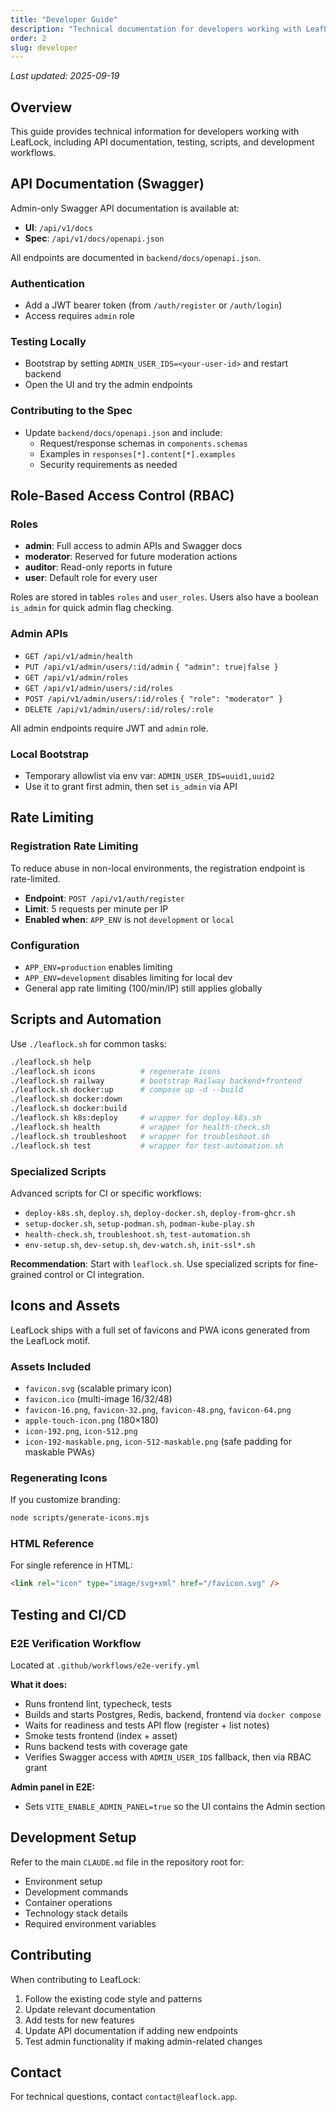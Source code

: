 ```yaml
---
title: "Developer Guide"
description: "Technical documentation for developers working with LeafLock."
order: 2
slug: developer
---
```


_Last updated: 2025-09-19_

## Overview

This guide provides technical information for developers working with LeafLock, including API documentation, testing, scripts, and development workflows.

## API Documentation (Swagger)

Admin-only Swagger API documentation is available at:
- **UI**: `/api/v1/docs`
- **Spec**: `/api/v1/docs/openapi.json`

All endpoints are documented in `backend/docs/openapi.json`.

### Authentication
- Add a JWT bearer token (from `/auth/register` or `/auth/login`)
- Access requires `admin` role

### Testing Locally
- Bootstrap by setting `ADMIN_USER_IDS=<your-user-id>` and restart backend
- Open the UI and try the admin endpoints

### Contributing to the Spec
- Update `backend/docs/openapi.json` and include:
  - Request/response schemas in `components.schemas`
  - Examples in `responses[*].content[*].examples`
  - Security requirements as needed

## Role-Based Access Control (RBAC)

### Roles
- **admin**: Full access to admin APIs and Swagger docs
- **moderator**: Reserved for future moderation actions
- **auditor**: Read-only reports in future
- **user**: Default role for every user

Roles are stored in tables `roles` and `user_roles`. Users also have a boolean `is_admin` for quick admin flag checking.

### Admin APIs
- `GET /api/v1/admin/health`
- `PUT /api/v1/admin/users/:id/admin` `{ "admin": true|false }`
- `GET /api/v1/admin/roles`
- `GET /api/v1/admin/users/:id/roles`
- `POST /api/v1/admin/users/:id/roles` `{ "role": "moderator" }`
- `DELETE /api/v1/admin/users/:id/roles/:role`

All admin endpoints require JWT and `admin` role.

### Local Bootstrap
- Temporary allowlist via env var: `ADMIN_USER_IDS=uuid1,uuid2`
- Use it to grant first admin, then set `is_admin` via API

## Rate Limiting

### Registration Rate Limiting
To reduce abuse in non-local environments, the registration endpoint is rate-limited.

- **Endpoint**: `POST /api/v1/auth/register`
- **Limit**: 5 requests per minute per IP
- **Enabled when**: `APP_ENV` is not `development` or `local`

### Configuration
- `APP_ENV=production` enables limiting
- `APP_ENV=development` disables limiting for local dev
- General app rate limiting (100/min/IP) still applies globally

## Scripts and Automation

Use `./leaflock.sh` for common tasks:

```bash
./leaflock.sh help
./leaflock.sh icons          # regenerate icons
./leaflock.sh railway        # bootstrap Railway backend+frontend
./leaflock.sh docker:up      # compose up -d --build
./leaflock.sh docker:down
./leaflock.sh docker:build
./leaflock.sh k8s:deploy     # wrapper for deploy-k8s.sh
./leaflock.sh health         # wrapper for health-check.sh
./leaflock.sh troubleshoot   # wrapper for troubleshoot.sh
./leaflock.sh test           # wrapper for test-automation.sh
```

### Specialized Scripts
Advanced scripts for CI or specific workflows:
- `deploy-k8s.sh`, `deploy.sh`, `deploy-docker.sh`, `deploy-from-ghcr.sh`
- `setup-docker.sh`, `setup-podman.sh`, `podman-kube-play.sh`
- `health-check.sh`, `troubleshoot.sh`, `test-automation.sh`
- `env-setup.sh`, `dev-setup.sh`, `dev-watch.sh`, `init-ssl*.sh`

**Recommendation**: Start with `leaflock.sh`. Use specialized scripts for fine-grained control or CI integration.

## Icons and Assets

LeafLock ships with a full set of favicons and PWA icons generated from the LeafLock motif.

### Assets Included
- `favicon.svg` (scalable primary icon)
- `favicon.ico` (multi-image 16/32/48)
- `favicon-16.png`, `favicon-32.png`, `favicon-48.png`, `favicon-64.png`
- `apple-touch-icon.png` (180×180)
- `icon-192.png`, `icon-512.png`
- `icon-192-maskable.png`, `icon-512-maskable.png` (safe padding for maskable PWAs)

### Regenerating Icons
If you customize branding:
```bash
node scripts/generate-icons.mjs
```

### HTML Reference
For single reference in HTML:
```html
<link rel="icon" type="image/svg+xml" href="/favicon.svg" />
```

## Testing and CI/CD

### E2E Verification Workflow
Located at `.github/workflows/e2e-verify.yml`

**What it does:**
- Runs frontend lint, typecheck, tests
- Builds and starts Postgres, Redis, backend, frontend via `docker compose`
- Waits for readiness and tests API flow (register + list notes)
- Smoke tests frontend (index + asset)
- Runs backend tests with coverage gate
- Verifies Swagger access with `ADMIN_USER_IDS` fallback, then via RBAC grant

**Admin panel in E2E:**
- Sets `VITE_ENABLE_ADMIN_PANEL=true` so the UI contains the Admin section

## Development Setup

Refer to the main `CLAUDE.md` file in the repository root for:
- Environment setup
- Development commands
- Container operations
- Technology stack details
- Required environment variables

## Contributing

When contributing to LeafLock:
1. Follow the existing code style and patterns
2. Update relevant documentation
3. Add tests for new features
4. Update API documentation if adding new endpoints
5. Test admin functionality if making admin-related changes

## Contact

For technical questions, contact `contact@leaflock.app`.